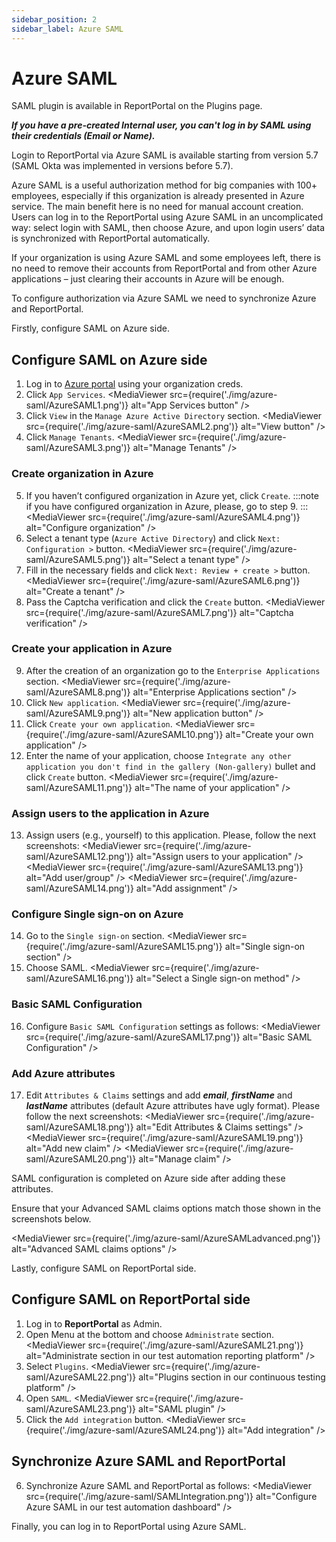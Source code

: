 ```yaml
---
sidebar_position: 2
sidebar_label: Azure SAML
---
```


# Azure SAML

SAML plugin is available in ReportPortal on the Plugins page.

***If you have a pre-created Internal user, you can't log in by SAML using their credentials (Email or Name).***

Login to ReportPortal via Azure SAML is available starting from version 5.7 (SAML Okta was implemented in versions before 5.7).

Azure SAML is a useful authorization method for big companies with 100+ employees, especially if this organization is already presented in Azure service. The main benefit here is no need for manual account creation. Users can log in to the ReportPortal using Azure SAML in an uncomplicated way: select login with SAML, then choose Azure, and upon login users’ data is synchronized with ReportPortal automatically.

If your organization is using Azure SAML and some employees left, there is no need to remove their accounts from ReportPortal and from other Azure applications – just clearing their accounts in Azure will be enough.

To configure authorization via Azure SAML we need to synchronize Azure and ReportPortal.

Firstly, configure SAML on Azure side.

## Configure SAML on Azure side

1. Log in to [Azure portal](https://portal.azure.com) using your organization creds.
2. Click ```App Services```.
  <MediaViewer src={require('./img/azure-saml/AzureSAML1.png')} alt="App Services button" />
3. Click ```View``` in the ```Manage Azure Active Directory``` section.
  <MediaViewer src={require('./img/azure-saml/AzureSAML2.png')} alt="View button" />
4. Click ```Manage Tenants```.
  <MediaViewer src={require('./img/azure-saml/AzureSAML3.png')} alt="Manage Tenants" />

### Create organization in Azure

5. If you haven’t configured organization in Azure yet, click ```Create```.
  :::note
  if you have configured organization in Azure, please, go to step 9.
  :::
  <MediaViewer src={require('./img/azure-saml/AzureSAML4.png')} alt="Configure organization" />
6. Select a tenant type (```Azure Active Directory```) and click ```Next: Configuration >``` button.
  <MediaViewer src={require('./img/azure-saml/AzureSAML5.png')} alt="Select a tenant type" />
7. Fill in the necessary fields and click ```Next: Review + create >``` button.
  <MediaViewer src={require('./img/azure-saml/AzureSAML6.png')} alt="Create a tenant" />
8. Pass the Captcha verification and click the ```Create``` button.
  <MediaViewer src={require('./img/azure-saml/AzureSAML7.png')} alt="Captcha verification" />

### Create your application in Azure

9. After the creation of an organization go to the ```Enterprise Applications``` section.
  <MediaViewer src={require('./img/azure-saml/AzureSAML8.png')} alt="Enterprise Applications section" />
10. Click ```New application```.
  <MediaViewer src={require('./img/azure-saml/AzureSAML9.png')} alt="New application button" />
11. Click ```Create your own application```.
  <MediaViewer src={require('./img/azure-saml/AzureSAML10.png')} alt="Create your own application" />
12. Enter the name of your application, choose ```Integrate any other application you don't find in the gallery (Non-gallery)``` bullet and click ```Create``` button.
  <MediaViewer src={require('./img/azure-saml/AzureSAML11.png')} alt="The name of your application" />

### Assign users to the application in Azure

13. Assign users (e.g., yourself) to this application. Please, follow the next screenshots:
  <MediaViewer src={require('./img/azure-saml/AzureSAML12.png')} alt="Assign users to your application" />
  <MediaViewer src={require('./img/azure-saml/AzureSAML13.png')} alt="Add user/group" />
  <MediaViewer src={require('./img/azure-saml/AzureSAML14.png')} alt="Add assignment" />

### Configure Single sign-on on Azure

14. Go to the ```Single sign-on``` section.
  <MediaViewer src={require('./img/azure-saml/AzureSAML15.png')} alt="Single sign-on section" />
15. Choose SAML.
  <MediaViewer src={require('./img/azure-saml/AzureSAML16.png')} alt="Select a Single sign-on method" />

### Basic SAML Configuration

16. Configure ```Basic SAML Configuration``` settings as follows:
  <MediaViewer src={require('./img/azure-saml/AzureSAML17.png')} alt="Basic SAML Configuration" />

### Add Azure attributes

17. Edit ```Attributes & Claims``` settings and add ***email***, ***firstName*** and ***lastName*** attributes (default Azure attributes have ugly format). Please follow the next screenshots:
  <MediaViewer src={require('./img/azure-saml/AzureSAML18.png')} alt="Edit Attributes & Claims settings" />
  <MediaViewer src={require('./img/azure-saml/AzureSAML19.png')} alt="Add new claim" />
  <MediaViewer src={require('./img/azure-saml/AzureSAML20.png')} alt="Manage claim" />

SAML configuration is completed on Azure side after adding these attributes.

Ensure that your Advanced SAML claims options match those shown in the screenshots below.

  <MediaViewer src={require('./img/azure-saml/AzureSAMLadvanced.png')} alt="Advanced SAML claims options" />

Lastly, configure SAML on ReportPortal side.

## Configure SAML on ReportPortal side

1. Log in to **ReportPortal** as Admin.
2. Open Menu at the bottom and choose ```Administrate``` section.
  <MediaViewer src={require('./img/azure-saml/AzureSAML21.png')} alt="Administrate section in our test automation reporting platform" />
3. Select ```Plugins```.
  <MediaViewer src={require('./img/azure-saml/AzureSAML22.png')} alt="Plugins section in our continuous testing platform" />
4. Open ```SAML```.
  <MediaViewer src={require('./img/azure-saml/AzureSAML23.png')} alt="SAML plugin" />
5. Click the ```Add integration``` button.
  <MediaViewer src={require('./img/azure-saml/AzureSAML24.png')} alt="Add integration" />

## Synchronize Azure SAML and ReportPortal

6. Synchronize Azure SAML and ReportPortal as follows:
  <MediaViewer src={require('./img/azure-saml/SAMLIntegration.png')} alt="Configure Azure SAML in our test automation dashboard" />

Finally, you can log in to ReportPortal using Azure SAML.
